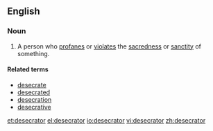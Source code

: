 ==English==

===Noun===
{{en-noun}}

# A person who [[profane]]s or [[violate]]s the [[sacred]]ness or [[sanctity]] of something.

====Related terms====
* [[desecrate]]
* [[desecrated]]
* [[desecration]]
* [[desecrative]]

[[et:desecrator]]
[[el:desecrator]]
[[io:desecrator]]
[[vi:desecrator]]
[[zh:desecrator]]